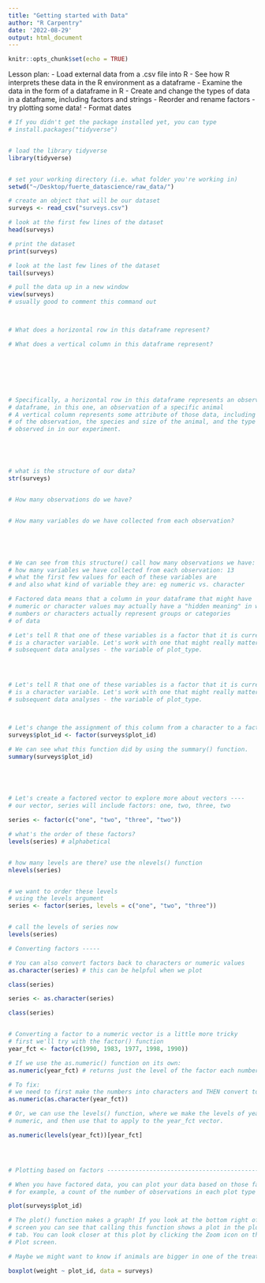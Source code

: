 ```yaml
---
title: "Getting started with Data"
author: "R Carpentry"
date: '2022-08-29'
output: html_document
---
```


```r
knitr::opts_chunk$set(echo = TRUE)
```

Lesson plan: 
 - Load external data from a .csv file into R
 - See how R interprets these data in the R environment as a dataframe
 - Examine the data in the form of a dataframe in R
 - Create and change the types of data in a dataframe, including factors and strings
 - Reorder and rename factors
 - try plotting some data!
 - Format dates


```r
# If you didn't get the package installed yet, you can type 
# install.packages("tidyverse")


# load the library tidyverse
library(tidyverse)


# set your working directory (i.e. what folder you're working in)
setwd("~/Desktop/fuerte_datascience/raw_data/")

# create an object that will be our dataset
surveys <- read_csv("surveys.csv")

# look at the first few lines of the dataset
head(surveys)

# print the dataset
print(surveys)

# look at the last few lines of the dataset
tail(surveys)

# pull the data up in a new window
view(surveys)
# usually good to comment this command out



# What does a horizontal row in this dataframe represent?

# What does a vertical column in this dataframe represent?







# Specifically, a horizontal row in this dataframe represents an observation in this 
# dataframe, in this one, an observation of a specific animal
# A vertical column represents some attribute of those data, including the date
# of the observation, the species and size of the animal, and the type of plot they were 
# observed in in our experiment. 





# what is the structure of our data?
str(surveys)


# How many observations do we have?


# How many variables do we have collected from each observation?





# We can see from this structure() call how many observations we have: 34,786
# how many variables we have collected from each observation: 13
# what the first few values for each of these variables are 
# and also what kind of variable they are: eg numeric vs. character


```


```r

# Factored data means that a column in your dataframe that might have 
# numeric or character values may actually have a "hidden meaning" in which those
# numbers or characters actually represent groups or categories
# of data

# Let's tell R that one of these variables is a factor that it is currently thinking 
# is a character variable. Let's work with one that might really matter for our 
# subsequent data analyses - the variable of plot_type.




# Let's tell R that one of these variables is a factor that it is currently thinking 
# is a character variable. Let's work with one that might really matter for our 
# subsequent data analyses - the variable of plot_type.



# Let's change the assignment of this column from a character to a factor
surveys$plot_id <- factor(surveys$plot_id)

# We can see what this function did by using the summary() function.
summary(surveys$plot_id)





# Let's create a factored vector to explore more about vectors ----
# our vector, series will include factors: one, two, three, two

series <- factor(c("one", "two", "three", "two"))

# what's the order of these factors?
levels(series) # alphabetical


# how many levels are there? use the nlevels() function
nlevels(series)


# we want to order these levels
# using the levels argument
series <- factor(series, levels = c("one", "two", "three"))


# call the levels of series now
levels(series)

```


```r

# Converting factors -----

# You can also convert factors back to characters or numeric values 
as.character(series) # this can be helpful when we plot

class(series)

series <- as.character(series)

class(series)


# Converting a factor to a numeric vector is a little more tricky
# first we'll try with the factor() function
year_fct <- factor(c(1990, 1983, 1977, 1998, 1990))

# If we use the as.numeric() function on its own:
as.numeric(year_fct) # returns just the level of the factor each number corresponds to

# To fix:
# we need to first make the numbers into characters and THEN convert to numeric
as.numeric(as.character(year_fct))

# Or, we can use the levels() function, where we make the levels of year_fct
# numeric, and then use that to apply to the year_fct vector. 

as.numeric(levels(year_fct))[year_fct]




# Plotting based on factors --------------------------------------------------------

# When you have factored data, you can plot your data based on those factors to see,
# for example, a count of the number of observations in each plot type

plot(surveys$plot_id)

# The plot() function makes a graph! If you look at the bottom right of your 
# screen you can see that calling this function shows a plot in the plot
# tab. You can look closer at this plot by clicking the Zoom icon on the
# Plot screen. 

# Maybe we might want to know if animals are bigger in one of the treatment groups

boxplot(weight ~ plot_id, data = surveys)

```

